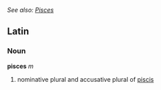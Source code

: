 ''See also: [[Pisces]]''
==Latin==
===Noun===
'''pisces''' ''m''

#nominative plural and accusative plural of [[piscis]]